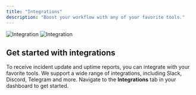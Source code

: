 ```yaml
---
title: "Integrations"
description: "Boost your workflow with any of your favorite tools."
---
```


<img
  className="block dark:hidden"
  src="/images/integration-light.png"
  alt="Integration"
/>
<img
  className="hidden dark:block"
  src="/images/integration-dark.png"
  alt="Integration"
/>

## Get started with integrations

To receive incident update and uptime reports, you can integrate with your favorite tools. We support a wide range of integrations, including Slack, Discord, Telegram and more. Navigate to the **Integrations** tab in your dashboard to get started.
